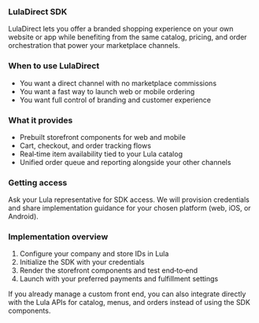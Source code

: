 ### LulaDirect SDK

LulaDirect lets you offer a branded shopping experience on your own website or app while benefiting from the same catalog, pricing, and order orchestration that power your marketplace channels.

### When to use LulaDirect

- You want a direct channel with no marketplace commissions
- You want a fast way to launch web or mobile ordering
- You want full control of branding and customer experience

### What it provides

- Prebuilt storefront components for web and mobile
- Cart, checkout, and order tracking flows
- Real‑time item availability tied to your Lula catalog
- Unified order queue and reporting alongside your other channels

### Getting access

Ask your Lula representative for SDK access. We will provision credentials and share implementation guidance for your chosen platform (web, iOS, or Android).

### Implementation overview

1) Configure your company and store IDs in Lula
2) Initialize the SDK with your credentials
3) Render the storefront components and test end‑to‑end
4) Launch with your preferred payments and fulfillment settings

If you already manage a custom front end, you can also integrate directly with the Lula APIs for catalog, menus, and orders instead of using the SDK components.

